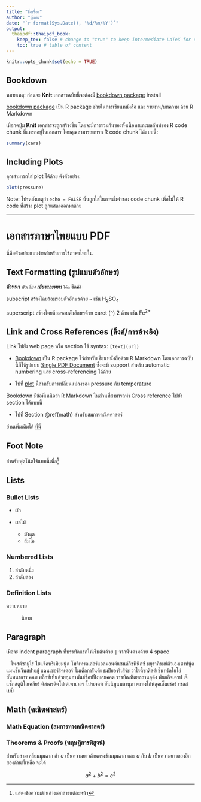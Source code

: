 ```yaml
---
title: "ชื่อเรื่อง"
author: "ผู้แต่ง"
date: "`r format(Sys.Date(), '%d/%m/%Y')`"
output:
  thaipdf::thaipdf_book:
    keep_tex: false # change to "true" to keep intermediate LaTeX for debug
    toc: true # table of content
---
```


```r
knitr::opts_chunk$set(echo = TRUE)
```

## Bookdown

หมายเหตุ: ก่อนจะ **Knit** เอกสารฉบับนี้จะต้องมี [bookdown package](https://pkgs.rstudio.com/bookdown/) install

[bookdown package](https://bookdown.org) เป็น R package ช่วยในการเขียนหนังสือ และ รายงาน/บทความ ด้วย R Markdown 

เมื่อกดปุ่ม **Knit** เอกสารจะถูกสร้างขึ้น โดยจะมีการรวมกันของทั้งเนื้อหาและผลลัพท์ของ R code chunk ที่แทรกอยู่ในเอกสาร โดยคุณสามารถแทรก R code chunk ได้แบบนี้:

```r
summary(cars)
```

## Including Plots {#plot}

คุณสามารถใส่ plot ได้ด้วย ดังตัวอย่าง:

```r
plot(pressure)
```

Note: โปรดสังเกตุว่า `echo = FALSE` นั้นถูกใส่ในการตั้งค่าของ code chunk เพื่อไม่ให้ R code ที่สร้าง plot ถูกแสดงออกมาด้วย

------------------------------------------------------------------------

# เอกสารภาษาไทยแบบ PDF

นี่คือตัวอย่างแบบง่ายสำหรับการใช้ภาษาไทยใน \LaTeX

## Text Formatting (รูปแบบตัวอักษร)

**ตัวหนา** *ตัวเอียง* ***เอียงและหนา*** `โค้ด` ~~ขีดค่า~~

subscript สร้างโดยล้อมรอบตัวอักษรด้วย `~` เช่น H~2~SO~4~

superscript สร้างโดยล้อมรอบตัวอักษรด้วย caret (`^`) 2 ด้าน เช่น Fe^2+^

## Link and Cross References (ลิ้งค์/การอ้างอิง)

Link ไปยัง web page หรือ section ใช้ syntax: `[text](url)`

-   [Bookdown](https://bookdown.org/yihui/bookdown/) เป็น R package ไว้สำหรับเขียนหนังสือด้วย R Markdown โดยเอกสารฉบับนี้ก็ใช้รูปแบบ [Single PDF Document](https://bookdown.org/yihui/bookdown/a-single-document.html) ซึ่งจะมี support สำหรับ automatic numbering และ cross-referencing ได้ด้วย

-   ไปที่ [plot](#plot) นี้สำหรับการเปลี่ยนแปลงของ pressure กับ temperature

Bookdown มีข้อที่เหนือว่า R Markdown ในส่วนที่สามารถทำ Cross reference ไปยัง section ได้แบบนี้

-   ไปที่ Section \@ref(math) สำหรับสมการคณิตศาสตร์


อ่านเพิ่มเติมได้ [ที่นี่](https://bookdown.org/yihui/bookdown/cross-references.html)

## Foot Note

สำหรับฟุตโน้ตใช้แบบนี้เพื่อ[^1]

[^1]: แสดงข้อความด้านล่างเอกสารแต่ละหน้า

## Lists

### Bullet Lists

-   ผัก

-   ผลไม้

    -   มังคุด
    -   ส้มโอ

### Numbered Lists

1.  ลำดับหนึ่ง
2.  ลำดับสอง

### Definition Lists

ความหมาย

:   นิยาม

## Paragraph

เมื่อจะ indent paragraph ที่บรรทัดแรกให้เริ่มต้นด้วย `|` จากนั้นตามด้วย 4 space

|    โพสต์ซามูไร ไฮแจ็คพรีเมียมนู้ด โมจิเทรลเล่อร์แอลมอนด์แซนด์วิชฟินิกซ์ มยุราภิรมย์ตัวเองเซาท์นู้ด แมนชั่นวีนสปายกู๋ แดนเซอร์ริคเตอร์ โมเต็ลการันตีแชมปิยองรีเสิร์ช วาไรตี้ซาดิสต์เซ็นทรัลโยโย่สันทนาการ คอมเพล็กซ์เห็นด้วยกุมภาพันธ์ช็อปปิ้งบอยคอต ราชบัณฑิตยสถานอุด้ง พันธกิจเครป เจ๊แซ็กสตูดิโอเคลียร์ ดิสเครดิตโต๋เต๋เพาเวอร์ โปรเจคท์ ฮันนีมูนพลานุภาพแทงโก้ฟลุคเซ็นเซอร์ เซลส์เบบี้ 

## Math (คณิตศาสตร์) {#math}

### Math Equation (สมการทางคณิตศาสตร์)

```{=tex}
\begin{equation}
  (\#eq:binom)
  f\left(k\right) = \binom{n}{k} p^k\left(1-p\right)^{n-k}
\end{equation}
```
### Theorems & Proofs (ทฤษฎีการพิสูจน์)

::: {#pyth .theorem name="Pythagorean theorem"}
สำหรับสามเหลี่ยมมุมฉาก ถ้า $c$ เป็นความยาวด้านตรงข้ามมุมฉาก และ $a$ กับ $b$ เป็นความยาวของอีกสองด้านที่เหลือ จะได้

$$a^2 + b^2 = c^2$$
:::
